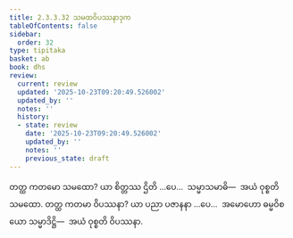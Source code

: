 ```yaml
---
title: 2.3.3.32 သမထဝိပဿနာဒုက
tableOfContents: false
sidebar:
  order: 32
type: tipitaka
basket: ab
book: dhs
review:
  current: review
  updated: '2025-10-23T09:20:49.526002'
  updated_by: ''
  notes: ''
  history:
  - state: review
    date: '2025-10-23T09:20:49.526002'
    updated_by: ''
    notes: ''
    previous_state: draft
---
```



<ReviewStatus review={frontmatter.review} showDetails={true} />

<HypothesisAnnotation frontmatter={frontmatter} />

<DynamicBreadcrumb />

<Division number="1362" book="dhs" e="ch" v="29" p="262">

<Paragraph number="2067" book="dhs">
တတ္ထ ကတမော သမထော? ယာ စိတ္တဿ ဌိတိ …ပေ…  သမ္မာသမာဓိ—  အယံ ဝုစ္စတိ သမထော.
</Paragraph>

</Division>
<Division number="1363" book="dhs" e="ch" v="29" p="262">

<Paragraph number="2068" book="dhs">
တတ္ထ ကတမာ ဝိပဿနာ? ယာ ပညာ ပဇာနနာ …ပေ…  အမောဟော ဓမ္မဝိစယော သမ္မာဒိဋ္ဌိ—  အယံ ဝုစ္စတိ ဝိပဿနာ.
</Paragraph>
</Division>